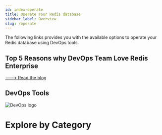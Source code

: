 ```yaml
---
id: index-operate
title: Operate Your Redis database
sidebar_label: Overview
slug: /operate
---
```


The following links provides you with the available options to operate your Redis database using DevOps tools.


<div class="row text--left">

<div class="col ">
<div className="ri-container">

## Top 5 Reasons why DevOps Team Love Redis Enterprise
[---> Read the blog](https://redis.com/blog/why-devops-teams-love-redis-enterprise/) 
</div>
</div>

<div class="col ">
<div className="ri-container">

## DevOps Tools
![DevOps logo](/img/logos/devops.png)

</div>
</div>
</div>

# Explore by Category

<div class="row">
    <div class="col">
        <RedisCard
            title="CI-CD"
            description="Continous Integration & Deployment"
            preview="/img/logos/devops.png"
            page="/operate/CI-CD"
            />
    </div>
 <div class="col">
     <RedisCard
        title="Observability"
        description="Observe your database"
        page="/operate/observability"
        />
  </div>
 <div class="col">
     <RedisCard
        title="Provisioning"
        description="Provision your database"
        page="/operate/provisioning"
        />
  </div>

 <div class="col">
        <RedisCard
            title="Orchestration"
            description="Orchestrating Redis"
            page="/operate/orchestration"
            />
    </div>
</div>



